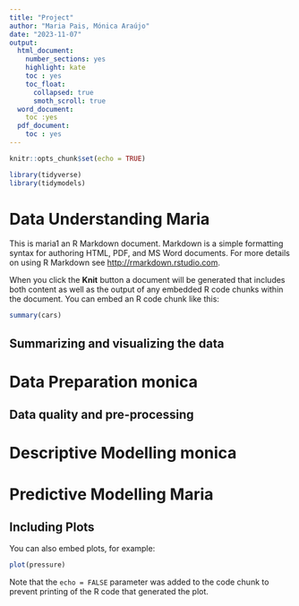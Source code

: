```yaml
---
title: "Project"
author: "Maria Pais, Mónica Araújo"
date: "2023-11-07"
output:
  html_document:
    number_sections: yes
    highlight: kate
    toc : yes
    toc_float:
      collapsed: true
      smoth_scroll: true
  word_document: 
    toc :yes
  pdf_document:
    toc : yes
---
```


```r
knitr::opts_chunk$set(echo = TRUE)
```
<!-- load packagers -->
<!-- include = false is for Hiding the code and the output in final file-->
```r
library(tidyverse)
library(tidymodels)

```

# Data Understanding Maria

This is maria1 an R Markdown document. Markdown is a simple formatting syntax for authoring HTML, PDF, and MS Word documents. For more details on using R Markdown see <http://rmarkdown.rstudio.com>.

When you click the **Knit** button a document will be generated that includes both content as well as the output of any embedded R code chunks within the document. You can embed an R code chunk like this:

```r
summary(cars)
```

## Summarizing and visualizing the data

# Data Preparation monica

## Data quality and pre-processing

# Descriptive Modelling monica

# Predictive Modelling Maria

## Including Plots

You can also embed plots, for example:

```r
plot(pressure)
```

Note that the `echo = FALSE` parameter was added to the code chunk to prevent printing of the R code that generated the plot.
